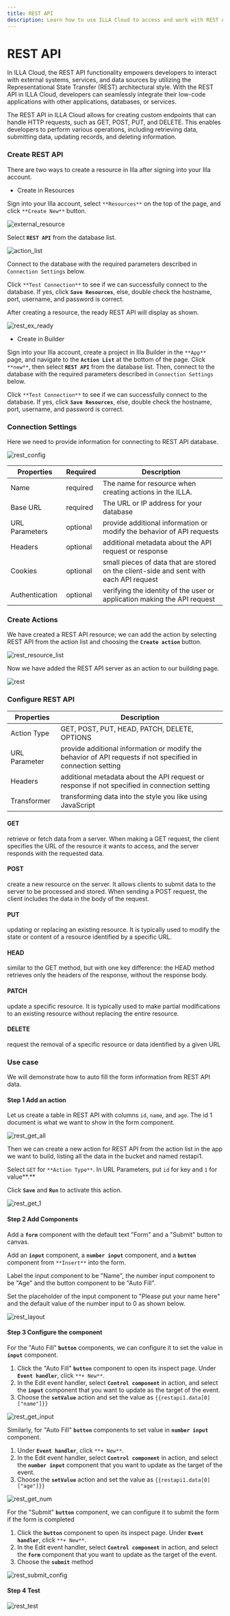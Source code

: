 ```yaml
---
title: REST API
description: Learn how to use ILLA Cloud to access and work with REST API data. Build apps, visualize data, and automate workflows with ILLA Cloud.
---
```


# REST API

In ILLA Cloud, the REST API functionality empowers developers to interact with external systems, services, and data sources by utilizing the Representational State Transfer (REST) architectural style. With the REST API in ILLA Cloud, developers can seamlessly integrate their low-code applications with other applications, databases, or services.

The REST API in ILLA Cloud allows for creating custom endpoints that can handle HTTP requests, such as GET, POST, PUT, and DELETE. This enables developers to perform various operations, including retrieving data, submitting data, updating records, and deleting information.

### Create REST API

There are two ways to create a resource in Illa after signing into your Illa account.

- Create in Resources

Sign into your Illa account, select `**Resources**` on the top of the page, and click `**Create New**` button.

![external_resource](https://cdn.illacloud.com/official-website/img/docs/external_resource.png)

Select **`REST API`** from the database list.

![action_list](https://cdn.illacloud.com/official-website/img/docs/action_list.png)

Connect to the database with the required parameters described in `Connection Settings` below.

Click `**Test Connection**` to see if we can successfully connect to the database. If yes, click **`Save Resources`**, else, double check the hostname, port, username, and password is correct.

After creating a resource, the ready REST API will display as shown.

![rest_ex_ready](https://cdn.illacloud.com/official-website/img/official-site/components/rest_ex_ready.jpg)

- Create in Builder

Sign into your Illa account, create a project in Illa Builder in the `**App**` page, and navigate to the **`Action List`** at the bottom of the page. Click `**new**`, then select **`REST API`** from the database list. Then, connect to the database with the required parameters described in `Connection Settings` below.

Click `**Test Connection**` to see if we can successfully connect to the database. If yes, click **`Save Resources`**, else, double check the hostname, port, username, and password is correct.

### Connection Settings

Here we need to provide information for connecting to REST API database.

![rest_config](https://cdn.illacloud.com/official-website/img/official-site/components/rest_config.jpg)

| Properties     | Required | Description                                                                            |
| -------------- | -------- | -------------------------------------------------------------------------------------- |
| Name           | required | The name for resource when creating actions in the ILLA.                               |
| Base URL       | required | The URL or IP address for your database                                                |
| URL Parameters | optional | provide additional information or modify the behavior of API requests                  |
| Headers        | optional | additional metadata about the API request or response                                  |
| Cookies        | optional | small pieces of data that are stored on the client-side and sent with each API request |
| Authentication | optional | verifying the identity of the user or application making the API request               |

### Create Actions

We have created a REST API resource; we can add the action by selecting REST API from the action list and choosing the **`Create action`** button.

![rest_resource_list](https://cdn.illacloud.com/official-website/img/official-site/components/rest_resource_list.jpg)

Now we have added the REST API server as an action to our building page.

![rest](https://cdn.illacloud.com/official-website/img/official-site/components/rest.jpg)

### Configure REST API

| Properties    | Description                                                                                                  |
| ------------- | ------------------------------------------------------------------------------------------------------------ |
| Action Type   | GET, POST, PUT, HEAD, PATCH, DELETE, OPTIONS                                                                 |
| URL Parameter | provide additional information or modify the behavior of API requests if not specified in connection setting |
| Headers       | additional metadata about the API request or response if not specified in connection setting                 |
| Transformer   | transforming data into the style you like using JavaScript                                                   |

#### GET

retrieve or fetch data from a server. When making a GET request, the client specifies the URL of the resource it wants to access, and the server responds with the requested data.

#### POST

create a new resource on the server. It allows clients to submit data to the server to be processed and stored. When sending a POST request, the client includes the data in the body of the request.

#### PUT

updating or replacing an existing resource. It is typically used to modify the state or content of a resource identified by a specific URL.

#### HEAD

similar to the GET method, but with one key difference: the HEAD method retrieves only the headers of the response, without the response body.

#### PATCH

update a specific resource. It is typically used to make partial modifications to an existing resource without replacing the entire resource.

#### DELETE

request the removal of a specific resource or data identified by a given URL

### Use case

We will demonstrate how to auto fill the form information from REST API data.

#### Step 1 Add an action

Let us create a table in REST API with columns `id`, `name`, and `age`. The id 1 document is what we want to show in the form component.

![rest_get_all](https://cdn.illacloud.com/official-website/img/official-site/components/rest_get_all.jpg)

Then we can create a new action for REST API from the action list in the app we want to build, listing all the data in the bucket and named restapi1.

Select `GET` for `**Action Type**`. In URL Parameters, put `id` for key and `1` for value**.**

Click **`Save`** and **`Run`** to activate this action.

![rest_get_1](https://cdn.illacloud.com/official-website/img/official-site/components/rest_get_1.jpg)

#### Step 2 Add Components

Add a **`form`** component with the default text "Form" and a "Submit" button to canvas.

Add an **`input`** component, a **`number input`** component, and a **`button`** component from `**Insert**` into the form.

Label the input component to be "Name", the number input component to be "Age" and the button component to be "Auto Fill".

Set the placeholder of the input component to "Please put your name here" and the default value of the number input to 0 as shown below.

![rest_layout](https://cdn.illacloud.com/official-website/img/official-site/components/rest_layout.jpg)

#### Step 3 Configure the component

For the "Auto Fill" **`button`** components, we can configure it to set the value in **`input`** component.

1. Click the "Auto Fill" **`button`** component to open its inspect page. Under **`Event handler`**, click `**+ New**`.
2. In the Edit event handler, select **`Control component`** in action, and select the **`input`** component that you want to update as the target of the event.
3. Choose the **`setValue`** action and set the value as `{{restapi1.data[0]["name"]}}`

![rest_get_input](https://cdn.illacloud.com/official-website/img/official-site/components/rest_get_input.jpg)

Similarly, for "Auto Fill" **`button`** components to set value in **`number input`** component.

1. Under **`Event handler`**, click `**+ New**`.
2. In the Edit event handler, select **`Control component`** in action, and select the **`number input`** component that you want to update as the target of the event.
3. Choose the **`setValue`** action and set the value as `{{restapi1.data[0]["age"]}}`

![rest_get_num](https://cdn.illacloud.com/official-website/img/official-site/components/rest_get_num.jpg)

For the "Submit" **`button`** component, we can configure it to submit the form if the form is completed

1. Click the **`button`** component to open its inspect page. Under **`Event handler`**, click `**+ New**`.
2. In the Edit event handler, select **`Control component`** in action, and select the **`form`** component that you want to update as the target of the event.
3. Choose the **`submit`** method

![rest_submit_config](https://cdn.illacloud.com/official-website/img/official-site/components/rest_submit_config.jpg)

#### Step 4 Test

![rest_test](https://cdn.illacloud.com/official-website/img/official-site/components/rest_test.gif)
